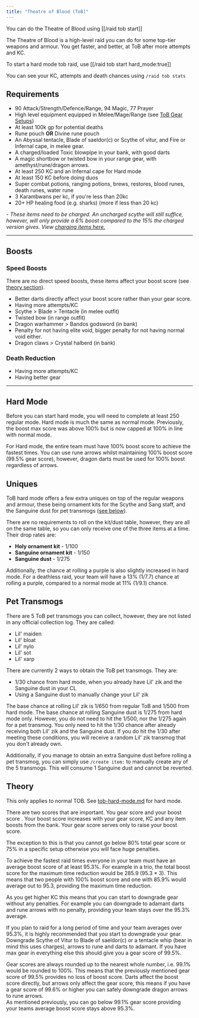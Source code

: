 ```yaml
---
title: "Theatre of Blood (ToB)"
---
```


You can do the Theatre of Blood using [[/raid tob start]]

The Theatre of Blood is a high-level raid you can do for some top-tier weapons and armour. You get faster, and better, at ToB after more attempts and KC.

To start a hard mode tob raid, use [[/raid tob start hard_mode:true]]

You can see your KC, attempts and death chances using `/raid tob stats`


## Requirements

- 90 Attack/Strength/Defence/Range, 94 Magic, 77 Prayer
- High level equipment equipped in Melee/Mage/Range (see [ToB Gear Setups](tob-hard-mode.md))
- At least 100k gp for potential deaths
- Rune pouch **OR** Divine rune pouch
- An Abyssal tentacle, Blade of saeldor(c) or Scythe of vitur, and Fire or Infernal cape, in melee gear.
- A charged/loaded Toxic blowpipe in your bank, with good darts
- A magic shortbow or twisted bow in your range gear, with amethyst/rune/dragon arrows.
- At least 250 KC and an Infernal cape for Hard mode
- At least 150 KC before doing duos
- Super combat potions, ranging potions, brews, restores, blood runes, death runes, water rune
- 3 Karambwans per kc, if you're less than 20kc
- 20+ HP healing food (e.g. sharks) (more if less than 20 kc)

_- These items need to be charged. An uncharged scythe will still suffice, however, will only provide a 6% boost compared to the 15% the charged version gives. View_ [_charging items here._](../../miscellaneous/charging-items.md)

---

## Boosts

### Speed Boosts

There are no direct speed boosts, these items affect your boost score (see [theory section](tob-theory.md)).

- Better darts directly affect your boost score rather than your gear score.
- Having more attempts/KC
- Scythe > Blade > Tentacle (in melee outfit)
- Twisted bow (in range outfit)
- Dragon warhammer > Bandos godsword (in bank)
- Penalty for not having elite void, bigger penalty for not having normal void either.
- Dragon claws > Crystal halberd (in bank)

### Death Reduction

- Having more attempts/KC
- Having better gear

---

## Hard Mode

Before you can start hard mode, you will need to complete at least 250 regular mode. Hard mode is much the same as normal mode. Previously, the boost max score was above 100% but is now capped at 100% in line with normal mode.

For Hard mode, the entire team must have 100% boost score to achieve the fastest times. You can use rune arrows whilst maintaining 100% boost score (99.5% gear score), however, dragon darts must be used for 100% boost regardless of arrows.

## Uniques

ToB hard mode offers a few extra uniques on top of the regular weapons and armour, these being ornament kits for the Scythe and Sang staff, and the Sanguine dust for pet transmogs ([see below](./#pet-transmogs)).

There are no requirements to roll on the kit/dust table, however, they are all on the same table, so you can only receive one of the three items at a time. Their drop rates are:

- **Holy ornament kit** - 1/100
- **Sanguine ornament kit** - 1/150
- **Sanguine dust** - 1/275

Additionally, the chance at rolling a purple is also slightly increased in hard mode. For a deathless raid, your team will have a 13% (1/7.7) chance at rolling a purple, compared to a normal mode at 11% (1/9.1) chance.

## Pet Transmogs

There are 5 ToB pet transmogs you can collect, however, they are not listed in any official collection log. They are called:

- Lil' maiden
- Lil' bloat
- Lil' nylo
- Lil' sot
- Lil' xarp

There are currently 2 ways to obtain the ToB pet transmogs. They are:

- 1/30 chance from hard mode, when you already have Lil' zik and the Sanguine dust in your CL
- Using a Sanguine dust to manually change your Lil' zik

The base chance at rolling Lil' zik is 1/650 from regular ToB and 1/500 from hard mode. The base chance at rolling Sanguine dust is 1/275 from hard mode only. However, you do not need to hit the 1/500, nor the 1/275 again for a pet transmog. You only need to hit the 1/30 chance after already receiving both Lil' zik and the Sanguine dust. If you do hit the 1/30 after meeting these conditions, you will receive a random Lil' zik transmog that you don't already own.

Additionally, if you manage to obtain an extra Sanguine dust before rolling a pet transmog, you can simply use `/create item:` to manually create any of the 5 transmogs. This will consume 1 Sanguine dust and cannot be reverted.

## Theory

This only applies to normal TOB. See [tob-hard-mode.md](tob-hard-mode.md "mention") for hard mode.

There are two scores that are important. You gear score and your boost score . Your boost score increases with your gear score, KC and any item boosts from the bank. Your gear score serves only to raise your boost score.

The exception to this is that you cannot go below 80% total gear score or 75% in a specific setup otherwise you will face huge penalties.

To achieve the fastest raid times everyone in your team must have an average boost score of at least 95.3%. For example in a trio, the total boost score for the maximum time reduction would be 285.9 (95.3 \* 3). This means that two people with 100% boost score and one with 85.9% would average out to 95.3, providing the maximum time reduction.

As you get higher KC this means that you can start to downgrade gear without any penalties. For example you can downgrade to adamant darts and rune arrows with no penalty, providing your team stays over the 95.3% average.

If you plan to raid for a long period of time and your team averages over 95.3%, it is highly recommended that you start to downgrade your gear. Downgrade Scythe of Vitur to Blade of saeldor(c) or a tentacle whip (bear in mind this uses charges), arrows to rune and darts to adamant. If you have max gear in everything else this should give you a gear score of 99.5%.

Gear scores are always rounded up to the nearest whole number, i.e. 99.1% would be rounded to 100%. This means that the previously mentioned gear score of 99.5% provides no loss of boost score. Darts affect the boost score directly, but arrows only affect the gear score, this means if you have a gear score of 99.6% or higher you can safely downgrade dragon arrows to rune arrows.\
As mentioned previously, you can go below 99.1% gear score providing your teams average boost score stays above 95.3%.

